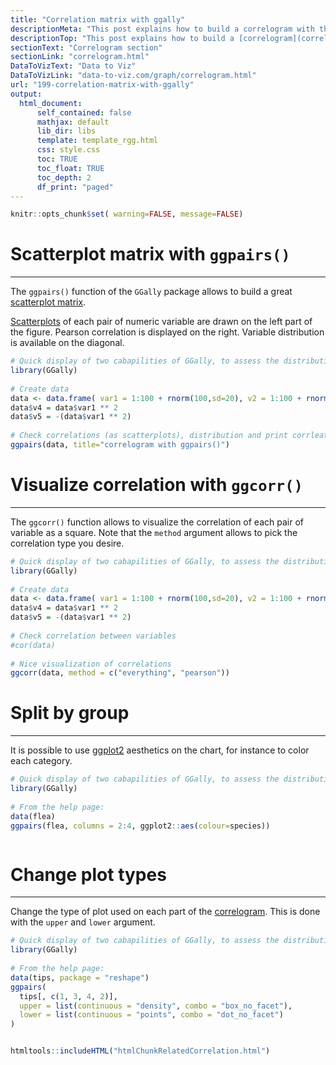 ```yaml
---
title: "Correlation matrix with ggally"
descriptionMeta: "This post explains how to build a correlogram with the ggally R package. It provides several reproducible examples with explanation and R code."
descriptionTop: "This post explains how to build a [correlogram](correlogram.html) with the `ggally` R package. It provides several reproducible examples with explanation and `R` code."
sectionText: "Correlogram section"
sectionLink: "correlogram.html"
DataToVizText: "Data to Viz"
DataToVizLink: "data-to-viz.com/graph/correlogram.html"
url: "199-correlation-matrix-with-ggally"
output:
  html_document:
      self_contained: false    
      mathjax: default
      lib_dir: libs
      template: template_rgg.html
      css: style.css
      toc: TRUE
      toc_float: TRUE
      toc_depth: 2
      df_print: "paged"
---
```



```r
knitr::opts_chunk$set( warning=FALSE, message=FALSE)
```

<div class="container">




# Scatterplot matrix with `ggpairs()`
***

<div class = "row">

<div class = "col-md-6  col-sm-12 align-self-center">

The `ggpairs()` function of the `GGally` package allows to build a great [scatterplot matrix](correlogram.html). 

[Scatterplots](scatterplot.html) of each pair of numeric variable are drawn on the left part of the figure. Pearson correlation is displayed on the right. Variable distribution is available on the diagonal.
</div>


<div class = "col-md-6  col-sm-12">

```r
# Quick display of two cabapilities of GGally, to assess the distribution and correlation of variables 
library(GGally)
 
# Create data 
data <- data.frame( var1 = 1:100 + rnorm(100,sd=20), v2 = 1:100 + rnorm(100,sd=27), v3 = rep(1, 100) + rnorm(100, sd = 1)) 
data$v4 = data$var1 ** 2 
data$v5 = -(data$var1 ** 2) 
 
# Check correlations (as scatterplots), distribution and print corrleation coefficient 
ggpairs(data, title="correlogram with ggpairs()") 

```
</div>
</div>











# Visualize correlation with `ggcorr()`
***

<div class = "row">

<div class = "col-md-6  col-sm-12 align-self-center">

The `ggcorr()` function allows to visualize the correlation of each pair of variable as a square. Note that the `method` argument allows to pick the correlation type you desire.

</div>


<div class = "col-md-6  col-sm-12">

```r
# Quick display of two cabapilities of GGally, to assess the distribution and correlation of variables 
library(GGally)
 
# Create data 
data <- data.frame( var1 = 1:100 + rnorm(100,sd=20), v2 = 1:100 + rnorm(100,sd=27), v3 = rep(1, 100) + rnorm(100, sd = 1)) 
data$v4 = data$var1 ** 2 
data$v5 = -(data$var1 ** 2) 
 
# Check correlation between variables
#cor(data) 
 
# Nice visualization of correlations
ggcorr(data, method = c("everything", "pearson")) 
```
</div>
</div>








# Split by group {#category}
***

<div class = "row">

<div class = "col-md-6  col-sm-12 align-self-center">

It is possible to use [ggplot2](ggplot2-package.html) aesthetics on the chart, for instance to color each category.
</div>


<div class = "col-md-6  col-sm-12">

```r
# Quick display of two cabapilities of GGally, to assess the distribution and correlation of variables 
library(GGally)
 
# From the help page:
data(flea)
ggpairs(flea, columns = 2:4, ggplot2::aes(colour=species)) 
```
</div>
</div>



```r
```








# Change plot types 
***

<div class = "row">

<div class = "col-md-6  col-sm-12 align-self-center">

Change the type of plot used on each part of the [correlogram](correlogram.html). This is done with the `upper` and `lower` argument.</div>


<div class = "col-md-6  col-sm-12">

```r
# Quick display of two cabapilities of GGally, to assess the distribution and correlation of variables 
library(GGally)
 
# From the help page:
data(tips, package = "reshape")
ggpairs(
  tips[, c(1, 3, 4, 2)],
  upper = list(continuous = "density", combo = "box_no_facet"),
  lower = list(continuous = "points", combo = "dot_no_facet")
)
```
</div>
</div>



```r
```








<!-- Close container -->
</div>




```r
htmltools::includeHTML("htmlChunkRelatedCorrelation.html")
```
